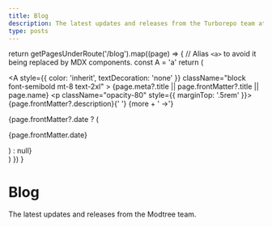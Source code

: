 ```yaml
---
title: Blog
description: The latest updates and releases from the Turborepo team at Vercel.
type: posts
---
```



  return getPagesUnderRoute('/blog').map((page) => {
    // Alias `<a>` to avoid it being replaced by MDX components.
    const A = 'a'
    return (
      <div key={page.route} className="mb-10">
        <Link href={page.route}>
          <A
            style={{ color: 'inherit', textDecoration: 'none' }}
            className="block font-semibold mt-8 text-2xl"
          >
            {page.meta?.title || page.frontMatter?.title || page.name}
          </A>
        </Link>
        <p className="opacity-80" style={{ marginTop: '.5rem' }}>
          {page.frontMatter?.description}{' '}
          <span className="inline-block">
            <Link href={page.route}>{more + ' →'}</Link>
          </span>
        </p>
        {page.frontMatter?.date ? (
          <p className="opacity-50 text-sm">{page.frontMatter.date}</p>
        ) : null}
      </div>
    )
  })
}

<div className="max-w-screen-lg mx-auto pt-4 pb-8 mb-16 border-b border-gray-400 border-opacity-20">
  <h1>
    <span className="font-bold leading-tight lg:text-5xl">Blog</span>
  </h1>
  <p className="text-center text-gray-500 dark:text-gray-400">
    The latest updates and releases from the Modtree team.
  </p>
</div>

<BlogIndex />
